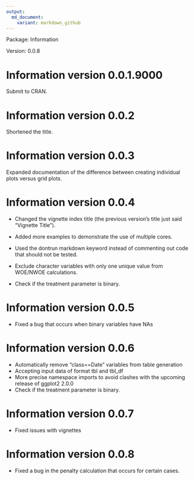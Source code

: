 ```yaml
---
output:
  md_document:
    variant: markdown_github
---
```


<!-- README.md is generated from NEWS.Rmd. Please edit that file -->

Package: Information

Version: 0.0.8

# Information version 0.0.1.9000
Submit to CRAN.

# Information version 0.0.2
Shortened the title. 

# Information version 0.0.3
Expanded documentation of the difference between creating individual plots versus grid plots. 

# Information version 0.0.4

* Changed the vignette index title (the previous version's title just said "Vignette Title").

* Added more examples to demonstrate the use of multiple cores.

* Used the dontrun markdown keyword instead of commenting out code that should not be tested.

* Exclude character variables with only one unique value from WOE/NWOE calculations.

* Check if the treatment parameter is binary.

# Information version 0.0.5
 
* Fixed a bug that occurs when binary variables have NAs

# Information version 0.0.6

* Automatically remove "class==Date" variables from table generation
* Accepting input data of format tbl and tbl_df
* More precise namespace imports to avoid clashes with the upcoming release of ggplot2 2.0.0
* Check if the treatment parameter is binary.

# Information version 0.0.7
 
 * Fixed issues with vignettes 

# Information version 0.0.8
 * Fixed a bug in the penalty calculation that occurs for certain cases.